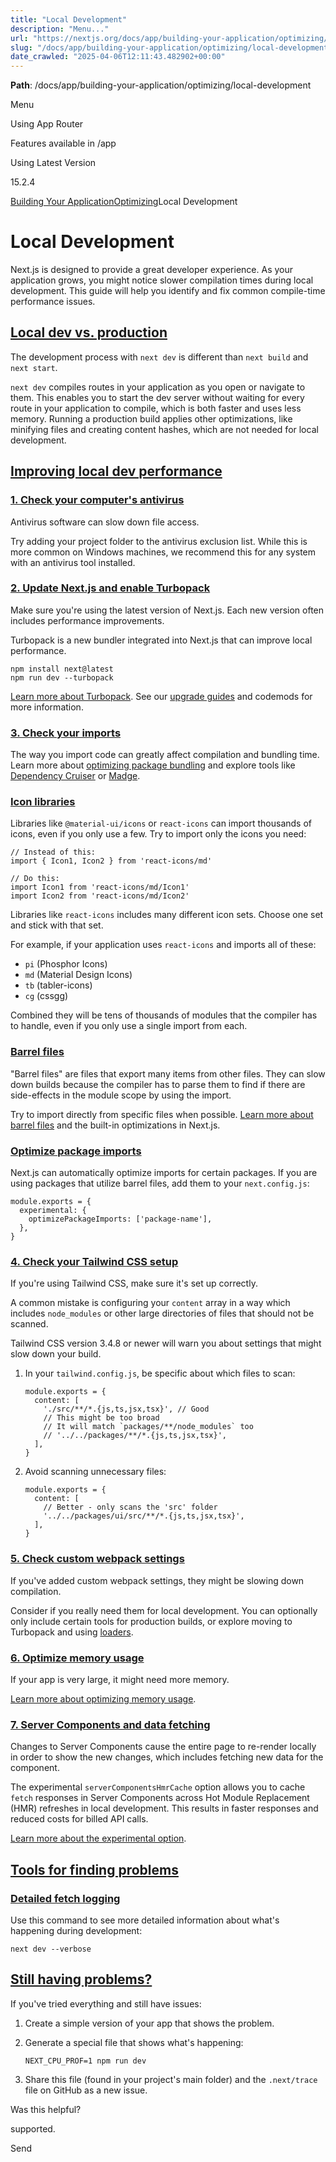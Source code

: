 ---
title: "Local Development"
description: "Menu..."
url: "https://nextjs.org/docs/app/building-your-application/optimizing/local-development"
slug: "/docs/app/building-your-application/optimizing/local-development"
date_crawled: "2025-04-06T12:11:43.482902+00:00"
---

**Path**: /docs/app/building-your-application/optimizing/local-development

Menu

Using App Router

Features available in /app

Using Latest Version

15.2.4

[Building Your Application](/docs/app/building-your-application)[Optimizing](/docs/app/building-your-application/optimizing)Local Development

# Local Development

Next.js is designed to provide a great developer experience. As your application grows, you might notice slower compilation times during local development. This guide will help you identify and fix common compile-time performance issues.

## [Local dev vs. production](#local-dev-vs-production)

The development process with `next dev` is different than `next build` and `next start`.

`next dev` compiles routes in your application as you open or navigate to them. This enables you to start the dev server without waiting for every route in your application to compile, which is both faster and uses less memory. Running a production build applies other optimizations, like minifying files and creating content hashes, which are not needed for local development.

## [Improving local dev performance](#improving-local-dev-performance)

### [1. Check your computer's antivirus](#1-check-your-computers-antivirus)

Antivirus software can slow down file access.

Try adding your project folder to the antivirus exclusion list. While this is more common on Windows machines, we recommend this for any system with an antivirus tool installed.

### [2. Update Next.js and enable Turbopack](#2-update-nextjs-and-enable-turbopack)

Make sure you're using the latest version of Next.js. Each new version often includes performance improvements.

Turbopack is a new bundler integrated into Next.js that can improve local performance.

```
npm install next@latest
npm run dev --turbopack
```

[Learn more about Turbopack](/blog/turbopack-for-development-stable). See our [upgrade guides](/docs/app/building-your-application/upgrading) and codemods for more information.

### [3. Check your imports](#3-check-your-imports)

The way you import code can greatly affect compilation and bundling time. Learn more about [optimizing package bundling](/docs/app/building-your-application/optimizing/package-bundling) and explore tools like [Dependency Cruiser](https://github.com/sverweij/dependency-cruiser) or [Madge](https://github.com/pahen/madge).

### [Icon libraries](#icon-libraries)

Libraries like `@material-ui/icons` or `react-icons` can import thousands of icons, even if you only use a few. Try to import only the icons you need:

```
// Instead of this:
import { Icon1, Icon2 } from 'react-icons/md'
 
// Do this:
import Icon1 from 'react-icons/md/Icon1'
import Icon2 from 'react-icons/md/Icon2'
```

Libraries like `react-icons` includes many different icon sets. Choose one set and stick with that set.

For example, if your application uses `react-icons` and imports all of these:

* `pi` (Phosphor Icons)
* `md` (Material Design Icons)
* `tb` (tabler-icons)
* `cg` (cssgg)

Combined they will be tens of thousands of modules that the compiler has to handle, even if you only use a single import from each.

### [Barrel files](#barrel-files)

"Barrel files" are files that export many items from other files. They can slow down builds because the compiler has to parse them to find if there are side-effects in the module scope by using the import.

Try to import directly from specific files when possible. [Learn more about barrel files](https://vercel.com/blog/how-we-optimized-package-imports-in-next-js) and the built-in optimizations in Next.js.

### [Optimize package imports](#optimize-package-imports)

Next.js can automatically optimize imports for certain packages. If you are using packages that utilize barrel files, add them to your `next.config.js`:

```
module.exports = {
  experimental: {
    optimizePackageImports: ['package-name'],
  },
}
```

### [4. Check your Tailwind CSS setup](#4-check-your-tailwind-css-setup)

If you're using Tailwind CSS, make sure it's set up correctly.

A common mistake is configuring your `content` array in a way which includes `node_modules` or other large directories of files that should not be scanned.

Tailwind CSS version 3.4.8 or newer will warn you about settings that might slow down your build.

1. In your `tailwind.config.js`, be specific about which files to scan:

   ```
   module.exports = {
     content: [
       './src/**/*.{js,ts,jsx,tsx}', // Good
       // This might be too broad
       // It will match `packages/**/node_modules` too
       // '../../packages/**/*.{js,ts,jsx,tsx}',
     ],
   }
   ```
2. Avoid scanning unnecessary files:

   ```
   module.exports = {
     content: [
       // Better - only scans the 'src' folder
       '../../packages/ui/src/**/*.{js,ts,jsx,tsx}',
     ],
   }
   ```

### [5. Check custom webpack settings](#5-check-custom-webpack-settings)

If you've added custom webpack settings, they might be slowing down compilation.

Consider if you really need them for local development. You can optionally only include certain tools for production builds, or explore moving to Turbopack and using [loaders](/docs/app/api-reference/config/next-config-js/turbo#supported-loaders).

### [6. Optimize memory usage](#6-optimize-memory-usage)

If your app is very large, it might need more memory.

[Learn more about optimizing memory usage](/docs/app/building-your-application/optimizing/memory-usage).

### [7. Server Components and data fetching](#7-server-components-and-data-fetching)

Changes to Server Components cause the entire page to re-render locally in order to show the new changes, which includes fetching new data for the component.

The experimental `serverComponentsHmrCache` option allows you to cache `fetch` responses in Server Components across Hot Module Replacement (HMR) refreshes in local development. This results in faster responses and reduced costs for billed API calls.

[Learn more about the experimental option](/docs/app/api-reference/config/next-config-js/serverComponentsHmrCache).

## [Tools for finding problems](#tools-for-finding-problems)

### [Detailed fetch logging](#detailed-fetch-logging)

Use this command to see more detailed information about what's happening during development:

```
next dev --verbose
```

## [Still having problems?](#still-having-problems)

If you've tried everything and still have issues:

1. Create a simple version of your app that shows the problem.
2. Generate a special file that shows what's happening:

   ```
   NEXT_CPU_PROF=1 npm run dev
   ```
3. Share this file (found in your project's main folder) and the `.next/trace` file on GitHub as a new issue.

Was this helpful?

supported.

Send